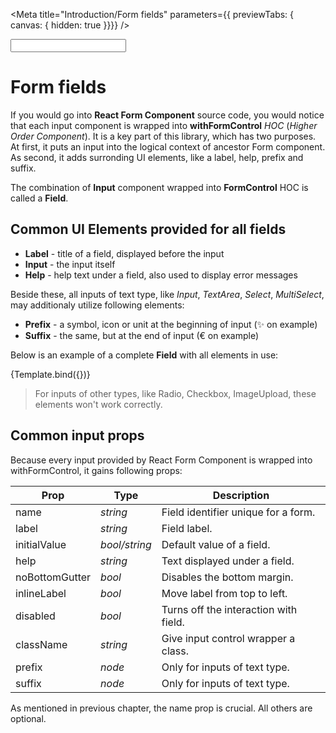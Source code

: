 
<Meta
  title="Introduction/Form fields"
  parameters={{ previewTabs: { canvas: { hidden: true }}}}
/>

  <Form fields={['example']}>
    <Input
      name='example'
      label='Label'
      help='Help'
      prefix='✨'
      suffix='€'
    />
  </Form>

# Form fields

If you would go into **React Form Component** source code, you would notice that
each input component is wrapped into **withFormControl** *HOC* (*Higher Order
Component*). It is a key part of this library, which has two purposes. At first,
it puts an input into the logical context of ancestor Form component. As second,
it adds surronding UI elements, like a label, help, prefix and suffix.

The combination of **Input** component wrapped into **FormControl** HOC is
called a **Field**.

## Common UI Elements provided for all fields

- **Label** - title of a field, displayed before the input
- **Input** - the input itself
- **Help** - help text under a field, also used to display error messages

Beside these, all inputs of text type, like *Input*, *TextArea*, *Select*,
*MultiSelect*, may additionaly utilize following elements:

- **Prefix** - a symbol, icon or unit at the beginning of input (✨ on example)
- **Suffix** - the same, but at the end of input (€ on example)

Below is an example of a complete **Field** with all elements in use:

<Canvas>
  <Story name='Example'>
    {Template.bind({})}
  </Story>
</Canvas>

> For inputs of other types, like Radio, Checkbox, ImageUpload, these elements
> won't work correctly.


## Common input props

Because every input provided by React Form Component is wrapped into
withFormControl, it gains following props:

| Prop           | Type          | Description                                 |
|----------------|---------------|---------------------------------------------|
| name           | *string*      | Field identifier unique for a form.         |
| label          | *string*      | Field label.                                |
| initialValue   | *bool/string* | Default value of a field.                   |
| help           | *string*      | Text displayed under a field.               |
| noBottomGutter | *bool*        | Disables the bottom margin.                 |
| inlineLabel    | *bool*        | Move label from top to left.                |
| disabled       | *bool*        | Turns off the interaction with field.       |
| className      | *string*      | Give input control wrapper a class.         |
| prefix         | *node*        | Only for inputs of text type.               |
| suffix         | *node*        | Only for inputs of text type.               |

As mentioned in previous chapter, the name prop is crucial. All others
are optional.
